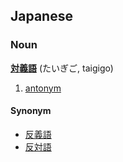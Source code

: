 ==Japanese==
===Noun===
'''[[対]][[義]][[語]]''' (たいぎご, taigigo)

# [[antonym]]

====Synonym====
*[[反義語]]
*[[反対語]]
